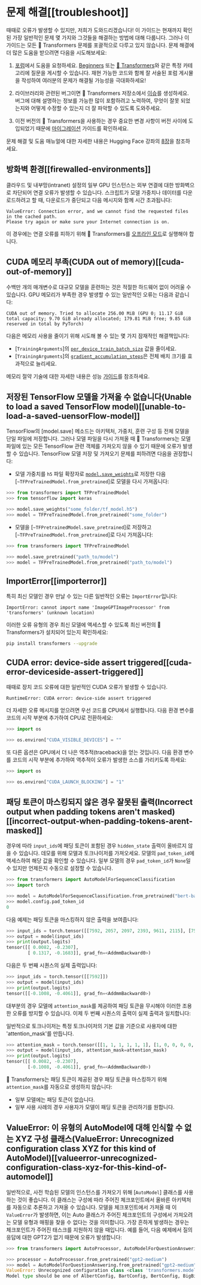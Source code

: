 <!---
Copyright 2022 The HuggingFace Team. All rights reserved.

Licensed under the Apache License, Version 2.0 (the "License");
you may not use this file except in compliance with the License.
You may obtain a copy of the License at

    http://www.apache.org/licenses/LICENSE-2.0

Unless required by applicable law or agreed to in writing, software
distributed under the License is distributed on an "AS IS" BASIS,
WITHOUT WARRANTIES OR CONDITIONS OF ANY KIND, either express or implied.
See the License for the specific language governing permissions and
limitations under the License.
-->

# 문제 해결[[troubleshoot]]

때때로 오류가 발생할 수 있지만, 저희가 도와드리겠습니다! 이 가이드는 현재까지 확인된 가장 일반적인 문제 몇 가지와 그것들을 해결하는 방법에 대해 다룹니다. 그러나 이 가이드는 모든 🤗 Transformers 문제를 포괄적으로 다루고 있지 않습니다. 문제 해결에 더 많은 도움을 받으려면 다음을 시도해보세요:

<Youtube id="S2EEG3JIt2A"/>

1. [포럼](https://discuss.huggingface.co/)에서 도움을 요청하세요. [Beginners](https://discuss.huggingface.co/c/beginners/5) 또는 [🤗 Transformers](https://discuss.huggingface.co/c/transformers/9)와 같은 특정 카테고리에 질문을 게시할 수 있습니다. 재현 가능한 코드와 함께 잘 서술된 포럼 게시물을 작성하여 여러분의 문제가 해결될 가능성을 극대화하세요!

<Youtube id="_PAli-V4wj0"/>

2. 라이브러리와 관련된 버그이면 🤗 Transformers 저장소에서 [이슈](https://github.com/huggingface/transformers/issues/new/choose)를 생성하세요. 버그에 대해 설명하는 정보를 가능한 많이 포함하려고 노력하여, 무엇이 잘못 되었는지와 어떻게 수정할 수 있는지 더 잘 파악할 수 있도록 도와주세요.

3. 이전 버전의 🤗 Transformers을 사용하는 경우 중요한 변경 사항이 버전 사이에 도입되었기 때문에 [마이그레이션](migration) 가이드를 확인하세요.

문제 해결 및 도움 매뉴얼에 대한 자세한 내용은 Hugging Face 강좌의 [8장](https://huggingface.co/course/chapter8/1?fw=pt)을 참조하세요.


## 방화벽 환경[[firewalled-environments]]

클라우드 및 내부망(intranet) 설정의 일부 GPU 인스턴스는 외부 연결에 대한 방화벽으로 차단되어 연결 오류가 발생할 수 있습니다. 스크립트가 모델 가중치나 데이터를 다운로드하려고 할 때, 다운로드가 중단되고 다음 메시지와 함께 시간 초과됩니다: 

```
ValueError: Connection error, and we cannot find the requested files in the cached path.
Please try again or make sure your Internet connection is on.
```

이 경우에는 연결 오류를 피하기 위해 🤗 Transformers를 [오프라인 모드](installation#offline-mode)로 실행해야 합니다.

## CUDA 메모리 부족(CUDA out of memory)[[cuda-out-of-memory]]

수백만 개의 매개변수로 대규모 모델을 훈련하는 것은 적절한 하드웨어 없이 어려울 수 있습니다. GPU 메모리가 부족한 경우 발생할 수 있는 일반적인 오류는 다음과 같습니다:

```
CUDA out of memory. Tried to allocate 256.00 MiB (GPU 0; 11.17 GiB total capacity; 9.70 GiB already allocated; 179.81 MiB free; 9.85 GiB reserved in total by PyTorch)
```

다음은 메모리 사용을 줄이기 위해 시도해 볼 수 있는 몇 가지 잠재적인 해결책입니다:

- [`TrainingArguments`]의 [`per_device_train_batch_size`](main_classes/trainer#transformers.TrainingArguments.per_device_train_batch_size) 값을 줄이세요.
- [`TrainingArguments`]의 [`gradient_accumulation_steps`](main_classes/trainer#transformers.TrainingArguments.gradient_accumulation_steps)은 전체 배치 크기를 효과적으로 늘리세요.

<Tip>

메모리 절약 기술에 대한 자세한 내용은 성능 [가이드](performance)를 참조하세요.

</Tip>

## 저장된 TensorFlow 모델을 가져올 수 없습니다(Unable to load a saved TensorFlow model)[[unable-to-load-a-saved-uensorFlow-model]]

TensorFlow의 [model.save] 메소드는 아키텍처, 가중치, 훈련 구성 등 전체 모델을 단일 파일에 저장합니다. 그러나 모델 파일을 다시 가져올 때 🤗 Transformers는 모델 파일에 있는 모든 TensorFlow 관련 객체를 가져오지 않을 수 있기 때문에 오류가 발생할 수 있습니다. TensorFlow 모델 저장 및 가져오기 문제를 피하려면 다음을 권장합니다:

- 모델 가중치를 `h5` 파일 확장자로 [`model.save_weights`](https://www.tensorflow.org/tutorials/keras/save_and_load#save_the_entire_model)로 저장한 다음 [`~TFPreTrainedModel.from_pretrained`]로 모델을 다시 가져옵니다:

```py
>>> from transformers import TFPreTrainedModel
>>> from tensorflow import keras

>>> model.save_weights("some_folder/tf_model.h5")
>>> model = TFPreTrainedModel.from_pretrained("some_folder")
```

- 모델을 [`~TFPretrainedModel.save_pretrained`]로 저장하고 [`~TFPreTrainedModel.from_pretrained`]로 다시 가져옵니다:

```py
>>> from transformers import TFPreTrainedModel

>>> model.save_pretrained("path_to/model")
>>> model = TFPreTrainedModel.from_pretrained("path_to/model")
```

## ImportError[[importerror]]

특히 최신 모델인 경우 만날 수 있는 다른 일반적인 오류는 `ImportError`입니다:

```
ImportError: cannot import name 'ImageGPTImageProcessor' from 'transformers' (unknown location)
```

이러한 오류 유형의 경우 최신 모델에 액세스할 수 있도록 최신 버전의 🤗 Transformers가 설치되어 있는지 확인하세요:

```bash
pip install transformers --upgrade
```

## CUDA error: device-side assert triggered[[cuda-error-deviceside-assert-triggered]]

때때로 장치 코드 오류에 대한 일반적인 CUDA 오류가 발생할 수 있습니다.

```
RuntimeError: CUDA error: device-side assert triggered
```

더 자세한 오류 메시지를 얻으려면 우선 코드를 CPU에서 실행합니다. 다음 환경 변수를 코드의 시작 부분에 추가하여 CPU로 전환하세요:

```py
>>> import os

>>> os.environ["CUDA_VISIBLE_DEVICES"] = ""
```

또 다른 옵션은 GPU에서 더 나은 역추적(traceback)을 얻는 것입니다. 다음 환경 변수를 코드의 시작 부분에 추가하여 역추적이 오류가 발생한 소스를 가리키도록 하세요:

```py
>>> import os

>>> os.environ["CUDA_LAUNCH_BLOCKING"] = "1"
```

## 패딩 토큰이 마스킹되지 않은 경우 잘못된 출력(Incorrect output when padding tokens aren't masked)[[incorrect-output-when-padding-tokens-arent-masked]]

경우에 따라 `input_ids`에 패딩 토큰이 포함된 경우 `hidden_state` 출력이 올바르지 않을 수 있습니다. 데모를 위해 모델과 토크나이저를 가져오세요. 모델의 `pad_token_id`에 액세스하여 해당 값을 확인할 수 있습니다. 일부 모델의 경우 `pad_token_id`가 `None`일 수 있지만 언제든지 수동으로 설정할 수 있습니다.

```py
>>> from transformers import AutoModelForSequenceClassification
>>> import torch

>>> model = AutoModelForSequenceClassification.from_pretrained("bert-base-uncased")
>>> model.config.pad_token_id
0
```

다음 예제는 패딩 토큰을 마스킹하지 않은 출력을 보여줍니다:

```py
>>> input_ids = torch.tensor([[7592, 2057, 2097, 2393, 9611, 2115], [7592, 0, 0, 0, 0, 0]])
>>> output = model(input_ids)
>>> print(output.logits)
tensor([[ 0.0082, -0.2307],
        [ 0.1317, -0.1683]], grad_fn=<AddmmBackward0>)
```

다음은 두 번째 시퀀스의 실제 출력입니다:

```py
>>> input_ids = torch.tensor([[7592]])
>>> output = model(input_ids)
>>> print(output.logits)
tensor([[-0.1008, -0.4061]], grad_fn=<AddmmBackward0>)
```

대부분의 경우 모델에 `attention_mask`를 제공하여 패딩 토큰을 무시해야 이러한 조용한 오류를 방지할 수 있습니다. 이제 두 번째 시퀀스의 출력이 실제 출력과 일치합니다:

<Tip>

일반적으로 토크나이저는 특정 토크나이저의 기본 값을 기준으로 사용자에 대한 'attention_mask'를 만듭니다.

</Tip>

```py
>>> attention_mask = torch.tensor([[1, 1, 1, 1, 1, 1], [1, 0, 0, 0, 0, 0]])
>>> output = model(input_ids, attention_mask=attention_mask)
>>> print(output.logits)
tensor([[ 0.0082, -0.2307],
        [-0.1008, -0.4061]], grad_fn=<AddmmBackward0>)
```

🤗 Transformers는 패딩 토큰이 제공된 경우 패딩 토큰을 마스킹하기 위해 `attention_mask`를 자동으로 생성하지 않습니다:

- 일부 모델에는 패딩 토큰이 없습니다.
- 일부 사용 사례의 경우 사용자가 모델이 패딩 토큰을 관리하기를 원합니다.

## ValueError: 이 유형의 AutoModel에 대해 인식할 수 없는 XYZ 구성 클래스(ValueError: Unrecognized configuration class XYZ for this kind of AutoModel)[[valueerror-unrecognized-configuration-class-xyz-for-this-kind-of-automodel]]

일반적으로, 사전 학습된 모델의 인스턴스를 가져오기 위해 [`AutoModel`] 클래스를 사용하는 것이 좋습니다.
이 클래스는 구성에 따라 주어진 체크포인트에서 올바른 아키텍처를 자동으로 추론하고 가져올 수 있습니다.
모델을 체크포인트에서 가져올 때 이 `ValueError`가 발생하면, 이는 Auto 클래스가 주어진 체크포인트의 구성에서 
가져오려는 모델 유형과 매핑을 찾을 수 없다는 것을 의미합니다. 가장 흔하게 발생하는 경우는 
체크포인트가 주어진 태스크를 지원하지 않을 때입니다.
예를 들어, 다음 예제에서 질의응답에 대한 GPT2가 없기 때문에 오류가 발생합니다:

```py
>>> from transformers import AutoProcessor, AutoModelForQuestionAnswering

>>> processor = AutoProcessor.from_pretrained("gpt2-medium")
>>> model = AutoModelForQuestionAnswering.from_pretrained("gpt2-medium")
ValueError: Unrecognized configuration class <class 'transformers.models.gpt2.configuration_gpt2.GPT2Config'> for this kind of AutoModel: AutoModelForQuestionAnswering.
Model type should be one of AlbertConfig, BartConfig, BertConfig, BigBirdConfig, BigBirdPegasusConfig, BloomConfig, ...
```
